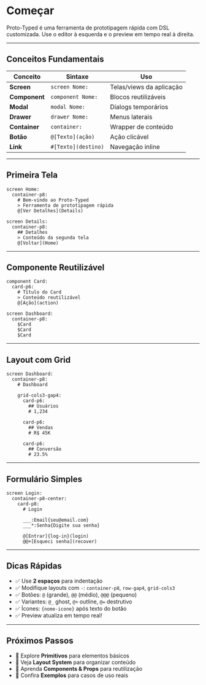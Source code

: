 # Começar


Proto-Typed é uma ferramenta de prototipagem rápida com DSL customizada. Use o editor à esquerda e o preview em tempo real à direita.

---

## Conceitos Fundamentais

| Conceito | Sintaxe | Uso |
|----------|---------|-----|
| **Screen** | `screen Nome:` | Telas/views da aplicação |
| **Component** | `component Nome:` | Blocos reutilizáveis |
| **Modal** | `modal Nome:` | Dialogs temporários |
| **Drawer** | `drawer Nome:` | Menus laterais |
| **Container** | `container:` | Wrapper de conteúdo |
| **Botão** | `@[Texto](ação)` | Ação clicável |
| **Link** | `#[Texto](destino)` | Navegação inline |

---

## Primeira Tela

<DslExample title="Duas Telas" description="Navegação entre telas com botões">

```dsl
screen Home:
  container-p8:
    # Bem-vindo ao Proto-Typed
    > Ferramenta de prototipagem rápida
    @[Ver Detalhes](Details)

screen Details:
  container-p8:
    ## Detalhes
    > Conteúdo da segunda tela
    @[Voltar](Home)
```

</DslExample>

---

## Componente Reutilizável

<DslExample title="Componente" description="Declare uma vez, use em qualquer lugar">

```dsl
component Card:
  card-p6:
    # Título do Card
    > Conteúdo reutilizável
    @[Ação](action)

screen Dashboard:
  container-p8:
    $Card
    $Card
    $Card
```

</DslExample>

---

## Layout com Grid

<DslExample title="Grid de Cards" description="Organize elementos em grade">

```dsl
screen Dashboard:
  container-p8:
    # Dashboard
    
    grid-cols3-gap4:
      card-p6:
        ## Usuários
        # 1,234
      
      card-p6:
        ## Vendas
        # R$ 45K
      
      card-p6:
        ## Conversão
        # 23.5%
```

</DslExample>

---

## Formulário Simples

<DslExample title="Login" description="Inputs e botões">

```dsl
screen Login:
  container-p8-center:
    card-p8:
      # Login
      
      ___:Email{seu@email.com}
      ___*:Senha{Digite sua senha}
      
      @[Entrar]{log-in}(login)
      @@+[Esqueci senha](recover)
```

</DslExample>

---

## Dicas Rápidas

- ✅ Use **2 espaços** para indentação
- ✅ Modifique layouts com `-`: `container-p8`, `row-gap4`, `grid-cols3`
- ✅ Botões: `@` (grande), `@@` (médio), `@@@` (pequeno)
- ✅ Variantes: `@_` ghost, `@+` outline, `@=` destrutivo
- ✅ Ícones: `{nome-icone}` após texto do botão
- ✅ Preview atualiza em tempo real!

---

## Próximos Passos

- 📖 Explore **Primitivos** para elementos básicos
- 🎨 Veja **Layout System** para organizar conteúdo
- 🧩 Aprenda **Components & Props** para reutilização
- 🎯 Confira **Exemplos** para casos de uso reais
